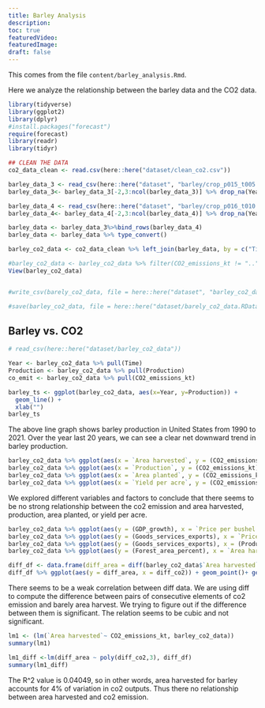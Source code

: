 ```yaml
---
title: Barley Analysis
description:
toc: true
featuredVideo:
featuredImage:
draft: false
---
```

 
This comes from the file `content/barley_analysis.Rmd`.

Here we analyze the relationship between the barley data and the CO2 data.

```r
library(tidyverse)
library(ggplot2)
library(dplyr)
#install.packages("forecast")
require(forecast)
library(readr)
library(tidyr)
```

```r
## CLEAN THE DATA
co2_data_clean <- read.csv(here::here("dataset/clean_co2.csv"))

```


```r
barley_data_3 <- read_csv(here::here("dataset", "barley/crop_p015_t005.csv"),skip = 5)
barley_data_3<- barley_data_3[-2,3:ncol(barley_data_3)] %>% drop_na(Year) %>% head(-1)

barley_data_4 <- read_csv(here::here("dataset", "barley/crop_p016_t010.csv"),skip = 5)
barley_data_4<- barley_data_4[-2,3:ncol(barley_data_4)] %>% drop_na(Year) %>% head(-1)

barley_data <- barley_data_3%>%bind_rows(barley_data_4) 
barley_data <- barley_data %>% type_convert()

barley_co2_data <- co2_data_clean %>% left_join(barley_data, by = c("Time" = "Year"))

#barley_co2_data <- barley_co2_data %>% filter(CO2_emissions_kt != "..") %>% type_convert()
View(barley_co2_data)


#write_csv(barely_co2_data, file = here::here("dataset", "barley_co2_data"))

#save(barley_co2_data, file = here::here("dataset/barely_co2_data.RData"))
```

## Barley vs. CO2
```r
# read_csv(here::here("dataset/barley_co2_data"))

Year <- barley_co2_data %>% pull(Time)
Production <- barley_co2_data %>% pull(Production)
co_emit <- barley_co2_data %>% pull(CO2_emissions_kt)

barley_ts <- ggplot(barley_co2_data, aes(x=Year, y=Production)) +
  geom_line() +
  xlab("")
barley_ts

```
The above line graph shows barley production in United States from 1990 to 2021. Over the year last 20 years, we can see a clear net downward trend in barley production.


```r
barley_co2_data %>% ggplot(aes(x = `Area harvested`, y = (CO2_emissions_kt))) + geom_point() + geom_smooth()
barley_co2_data %>% ggplot(aes(x = `Production`, y = (CO2_emissions_kt))) + geom_point() + geom_smooth()
barley_co2_data %>% ggplot(aes(x = `Area planted`, y = (CO2_emissions_kt))) + geom_point() + geom_smooth()
barley_co2_data %>% ggplot(aes(x = `Yield per acre`, y = (CO2_emissions_kt))) + geom_point() + geom_smooth()

```
We explored different variables and factors to conclude that there seems to be no strong relationship between the co2 emission and area harvested, production, area planted, or yield per acre. 


```r
barley_co2_data %>% ggplot(aes(y = (GDP_growth), x = `Price per bushel 1/`)) + geom_point()
barley_co2_data %>% ggplot(aes(y = (Goods_services_exports), x = `Price per bushel 1/`)) + geom_point()
barley_co2_data %>% ggplot(aes(y = (Goods_services_exports), x = (Production))) + geom_point()
barley_co2_data %>% ggplot(aes(y = (Forest_area_percent), x = `Area harvested`)) + geom_point()

```



```r
diff_df <- data.frame(diff_area = diff(barley_co2_data$`Area harvested`), diff_co2 = diff(barley_co2_data$CO2_emissions_kt) )
diff_df %>% ggplot(aes(y = diff_area, x = diff_co2)) + geom_point()+ geom_smooth()
```
There seems to be a weak correlation between diff data. We are using diff to compute the difference between pairs of consecutive elements of co2 emission and barely area harvest. We trying to figure out if the difference between them is significant.  The relation seems to be cubic and not significant. 

```r
lm1 <- (lm(`Area harvested`~ CO2_emissions_kt, barley_co2_data)) 
summary(lm1)

lm1_diff <-lm(diff_area ~ poly(diff_co2,3), diff_df)
summary(lm1_diff)

```
The R^2 value is 0.04049, so in other words, area harvested for barley accounts for 4% of variation in co2 outputs. Thus there no relationship between area harvested and co2 emission.



